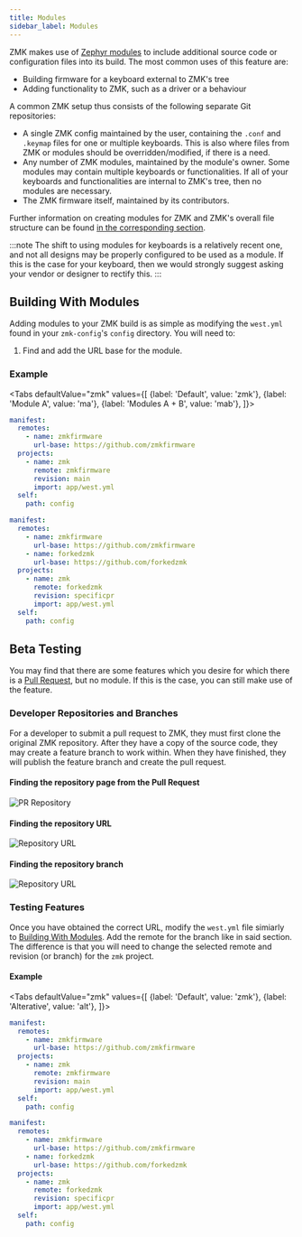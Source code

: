 ```yaml
---
title: Modules
sidebar_label: Modules
---
```


ZMK makes use of [Zephyr modules]() to include additional source code or configuration files into its build. The most common uses of this feature are:

- Building firmware for a keyboard external to ZMK's tree
- Adding functionality to ZMK, such as a driver or a behaviour

A common ZMK setup thus consists of the following separate Git repositories:

- A single ZMK config maintained by the user, containing the `.conf` and `.keymap` files for one or multiple keyboards. This is also where files from ZMK or modules should be overridden/modified, if there is a need.
- Any number of ZMK modules, maintained by the module's owner. Some modules may contain multiple keyboards or functionalities. If all of your keyboards and functionalities are internal to ZMK's tree, then no modules are necessary.
- The ZMK firmware itself, maintained by its contributors.

Further information on creating modules for ZMK and ZMK's overall file structure can be found [in the corresponding section]().

:::note
The shift to using modules for keyboards is a relatively recent one, and not all designs may be properly configured to be used as a module. If this is the case for your keyboard, then we would strongly suggest asking your vendor or designer to rectify this.
:::

## Building With Modules

Adding modules to your ZMK build is as simple as modifying the `west.yml` found in your `zmk-config`'s `config` directory. You will need to:
1. Find and add the URL base for the module. 

### Example

<Tabs
defaultValue="zmk"
values={[
{label: 'Default', value: 'zmk'},
{label: 'Module A', value: 'ma'},
{label: 'Modules A + B', value: 'mab'},
]}>
<TabItem value="zmk">

```yaml
manifest:
  remotes:
    - name: zmkfirmware
      url-base: https://github.com/zmkfirmware
  projects:
    - name: zmk
      remote: zmkfirmware
      revision: main
      import: app/west.yml
  self:
    path: config
```

</TabItem>
<TabItem value="alt">

```yaml
manifest:
  remotes:
    - name: zmkfirmware
      url-base: https://github.com/zmkfirmware
    - name: forkedzmk
      url-base: https://github.com/forkedzmk
  projects:
    - name: zmk
      remote: forkedzmk
      revision: specificpr
      import: app/west.yml
  self:
    path: config
```

</TabItem>
</Tabs>

## Beta Testing

You may find that there are some features which you desire for which there is a [Pull Request](https://github.com/zmkfirmware/zmk/pulls), but no module. If this is the case, you can still make use of the feature.

### Developer Repositories and Branches

For a developer to submit a pull request to ZMK, they must first clone the original ZMK repository. After they have a copy
of the source code, they may create a feature branch to work within. When they have finished, they will publish the feature
branch and create the pull request.

#### Finding the repository page from the Pull Request

![PR Repository](../assets/features/beta-testing/pr-repo-branch.png)

#### Finding the repository URL

![Repository URL](../assets/features/beta-testing/repo-url.png)

#### Finding the repository branch

![Repository URL](../assets/features/beta-testing/repo-branch.png)

### Testing Features

Once you have obtained the correct URL, modify the `west.yml` file simiarly to [Building With Modules](#building-with-modules). Add the remote for the branch like in said section. The difference is that you will need to change the selected remote and revision (or branch) for the `zmk` project.

#### Example

<Tabs
defaultValue="zmk"
values={[
{label: 'Default', value: 'zmk'},
{label: 'Alterative', value: 'alt'},
]}>
<TabItem value="zmk">

```yaml
manifest:
  remotes:
    - name: zmkfirmware
      url-base: https://github.com/zmkfirmware
  projects:
    - name: zmk
      remote: zmkfirmware
      revision: main
      import: app/west.yml
  self:
    path: config
```

</TabItem>
<TabItem value="alt">

```yaml
manifest:
  remotes:
    - name: zmkfirmware
      url-base: https://github.com/zmkfirmware
    - name: forkedzmk
      url-base: https://github.com/forkedzmk
  projects:
    - name: zmk
      remote: forkedzmk
      revision: specificpr
      import: app/west.yml
  self:
    path: config
```

</TabItem>
</Tabs>

